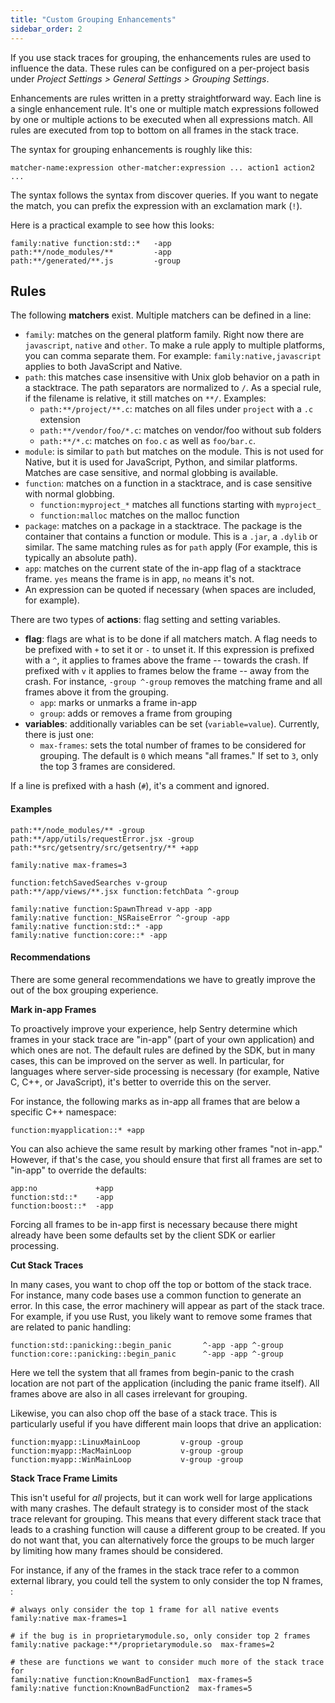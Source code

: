 ```yaml
---
title: "Custom Grouping Enhancements"
sidebar_order: 2
---
```


If you use stack traces for grouping, the enhancements rules are used to influence the data.
These rules can be configured on a per-project basis under _Project Settings > General Settings > Grouping Settings_.

Enhancements are rules written in a pretty straightforward way. Each line is a
single enhancement rule. It's one or multiple match expressions followed by one
or multiple actions to be executed when all expressions match. All rules are
executed from top to bottom on all frames in the stack trace.

The syntax for grouping enhancements is roughly like this:

```
matcher-name:expression other-matcher:expression ... action1 action2 ...
```

The syntax follows the syntax from discover queries. If you want to negate
the match, you can prefix the expression with an exclamation mark (`!`).

Here is a practical example to see how this looks:

```
family:native function:std::*   -app
path:**/node_modules/**         -app
path:**/generated/**.js         -group
```

## Rules

The following **matchers** exist. Multiple matchers can be defined in a line:

- `family`: matches on the general platform family. Right now there are `javascript`, `native` and `other`. To make a rule apply to multiple platforms, you can comma separate them.
  For example: `family:native,javascript` applies to both JavaScript and Native.
- `path`: this matches case insensitive with Unix glob behavior on a path in a stacktrace. The path separators are normalized to `/`. As a special rule, if the filename is relative, it still matches on `**/`. Examples:
  - `path:**/project/**.c`: matches on all files under `project` with a `.c` extension
  - `path:**/vendor/foo/*.c`: matches on vendor/foo without sub folders
  - `path:**/*.c`: matches on `foo.c` as well as `foo/bar.c`.
- `module`: is similar to `path` but matches on the module. This is not used for Native, but it is used for JavaScript, Python, and similar platforms. Matches are case sensitive, and normal globbing is available.
- `function`: matches on a function in a stacktrace, and is case sensitive with normal globbing.
  - `function:myproject_*` matches all functions starting with `myproject_`
  - `function:malloc` matches on the malloc function
- `package`: matches on a package in a stacktrace. The package is the container that contains a function or module.
  This is a `.jar`, a `.dylib` or similar. The same matching rules as for `path` apply (For example, this is typically an absolute path).
- `app`: matches on the current state of the in-app flag of a stacktrace frame. `yes` means the frame is in app, `no` means it's not.
- An expression can be quoted if necessary (when spaces are included, for example).

There are two types of **actions**: flag setting and setting variables.

- **flag**: flags are what is to be done if all matchers match. A flag needs to be prefixed with `+` to set it or `-` to unset it. If this expression is prefixed with a `^`, it applies to frames above the frame -- towards the crash. If prefixed with `v` it applies to frames below the frame -- away from the crash. For instance, `-group ^-group` removes the matching frame and all frames above it from the grouping.
  - `app`: marks or unmarks a frame in-app
  - `group`: adds or removes a frame from grouping
- **variables**: additionally variables can be set (`variable=value`). Currently, there is just one:
  - `max-frames`: sets the total number of frames to be considered for grouping.
    The default is `0` which means "all frames." If set to `3`, only the top 3 frames are considered.

If a line is prefixed with a hash (`#`), it's a comment and ignored.

#### Examples

```
path:**/node_modules/** -group
path:**/app/utils/requestError.jsx -group
path:**src/getsentry/src/getsentry/** +app

family:native max-frames=3

function:fetchSavedSearches v-group
path:**/app/views/**.jsx function:fetchData ^-group

family:native function:SpawnThread v-app -app
family:native function:_NSRaiseError ^-group -app
family:native function:std::* -app
family:native function:core::* -app
```

#### Recommendations

There are some general recommendations we have to greatly improve the out of the box grouping experience.

**Mark in-app Frames**

To proactively improve your experience, help Sentry determine which frames in your stack trace are "in-app" (part of your own application) and which ones are not. The default rules are defined by the SDK, but in many cases, this can be improved on the server as well. In particular, for languages where server-side processing is necessary (for example, Native C, C++, or JavaScript), it's better to override this on the server.

For instance, the following marks as in-app all frames that are below a specific C++ namespace:

```
function:myapplication::* +app
```

You can also achieve the same result by marking other frames "not in-app." However, if that's the case, you should ensure that first all frames are set to "in-app" to override the defaults:

```
app:no             +app
function:std::*    -app
function:boost::*  -app
```

Forcing all frames to be in-app first is necessary because there might already have
been some defaults set by the client SDK or earlier processing.

**Cut Stack Traces**

In many cases, you want to chop off the top or bottom of the stack trace. For instance, many code bases use a common function to generate an error. In this case, the error machinery will appear as part of the stack trace. For example, if you use Rust, you likely want to remove some frames that are related to panic handling:

```
function:std::panicking::begin_panic       ^-app -app ^-group
function:core::panicking::begin_panic      ^-app -app ^-group
```

Here we tell the system that all frames from begin-panic to the crash location are not part of the application (including the panic frame itself). All frames above are also in all cases irrelevant for grouping.

Likewise, you can also chop off the base of a stack trace. This is particularly useful if you have different main loops that drive an application:

```
function:myapp::LinuxMainLoop         v-group -group
function:myapp::MacMainLoop           v-group -group
function:myapp::WinMainLoop           v-group -group
```

**Stack Trace Frame Limits**

This isn't useful for _all_ projects, but it can work well for large applications with many crashes. The default strategy is to consider most of the stack trace relevant for grouping. This means that every different stack trace that leads to a crashing function will cause a different group to be created. If you do not want that, you can alternatively force the groups to be much larger by limiting how many frames should be considered.

For instance, if any of the frames in the stack trace refer to a common external library, you could tell the system to only consider the top N frames, :

```
# always only consider the top 1 frame for all native events
family:native max-frames=1

# if the bug is in proprietarymodule.so, only consider top 2 frames
family:native package:**/proprietarymodule.so  max-frames=2

# these are functions we want to consider much more of the stack trace for
family:native function:KnownBadFunction1  max-frames=5
family:native function:KnownBadFunction2  max-frames=5
```
